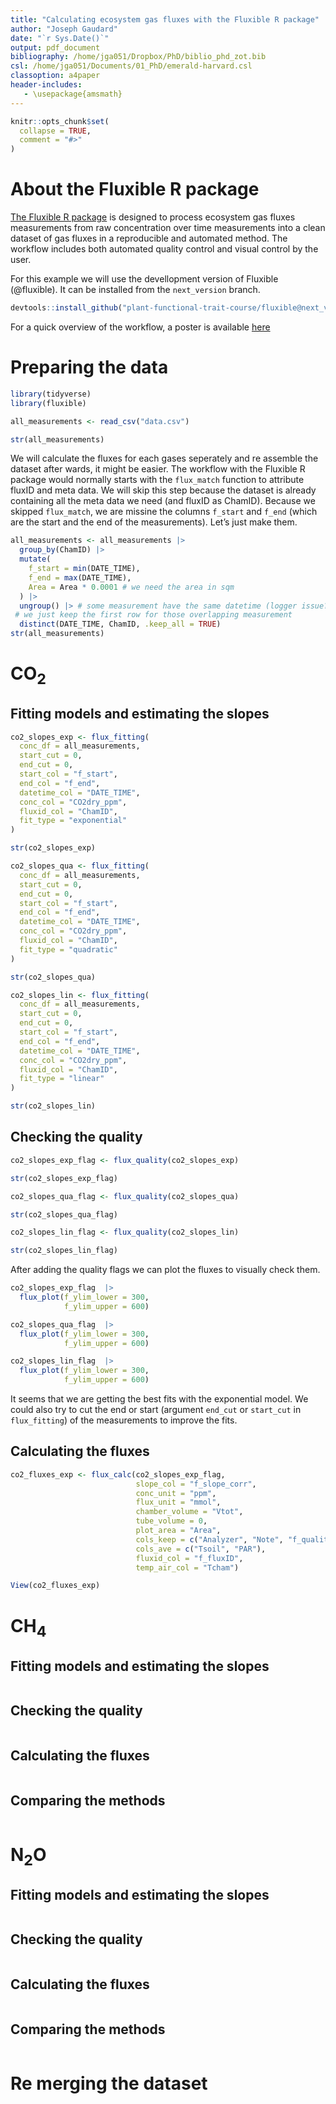 ```yaml
---
title: "Calculating ecosystem gas fluxes with the Fluxible R package"
author: "Joseph Gaudard"
date: "`r Sys.Date()`"
output: pdf_document
bibliography: /home/jga051/Dropbox/PhD/biblio_phd_zot.bib
csl: /home/jga051/Documents/01_PhD/emerald-harvard.csl
classoption: a4paper
header-includes:
   - \usepackage{amsmath}
---
```


```r
knitr::opts_chunk$set(
  collapse = TRUE,
  comment = "#>"
)
```
# About the Fluxible R package
[The Fluxible R package](https://plant-functional-trait-course.github.io/fluxible/index.html) is designed to process ecosystem gas fluxes measurements from raw concentration over time measurements into a clean dataset of gas fluxes in a reproducible and automated method.
The workflow includes both automated quality control and visual control by the user.

For this example we will use the devellopment version of Fluxible (@fluxible).
It can be installed from the `next_version` branch.
```r
devtools::install_github("plant-functional-trait-course/fluxible@next_version")
```

For a quick overview of the workflow, a poster is available [here](https://github.com/Plant-Functional-Trait-Course/fluxible/blob/main/dissemination/poster_EGU24_jgaudard.pdf)


# Preparing the data

```r
library(tidyverse)
library(fluxible)

all_measurements <- read_csv("data.csv")

str(all_measurements)
```

We will calculate the fluxes for each gases seperately and re assemble the dataset after wards, it might be easier.
The workflow with the Fluxible R package would normally starts with the `flux_match` function to attribute fluxID and meta data.
We will skip this step because the dataset is already containing all the meta data we need (and fluxID as ChamID).
Because we skipped `flux_match`, we are missine the columns `f_start` and `f_end` (which are the start and the end of the measurements).
Let's just make them.

```r
all_measurements <- all_measurements |>
  group_by(ChamID) |>
  mutate(
    f_start = min(DATE_TIME),
    f_end = max(DATE_TIME),
    Area = Area * 0.0001 # we need the area in sqm
  ) |>
  ungroup() |> # some measurement have the same datetime (logger issue?)
 # we just keep the first row for those overlapping measurement
  distinct(DATE_TIME, ChamID, .keep_all = TRUE)
str(all_measurements)
```

# CO~2~

## Fitting models and estimating the slopes

```r
co2_slopes_exp <- flux_fitting(
  conc_df = all_measurements,
  start_cut = 0,
  end_cut = 0,
  start_col = "f_start",
  end_col = "f_end",
  datetime_col = "DATE_TIME",
  conc_col = "CO2dry_ppm",
  fluxid_col = "ChamID",
  fit_type = "exponential"
)

str(co2_slopes_exp)

co2_slopes_qua <- flux_fitting(
  conc_df = all_measurements,
  start_cut = 0,
  end_cut = 0,
  start_col = "f_start",
  end_col = "f_end",
  datetime_col = "DATE_TIME",
  conc_col = "CO2dry_ppm",
  fluxid_col = "ChamID",
  fit_type = "quadratic"
)

str(co2_slopes_qua)

co2_slopes_lin <- flux_fitting(
  conc_df = all_measurements,
  start_cut = 0,
  end_cut = 0,
  start_col = "f_start",
  end_col = "f_end",
  datetime_col = "DATE_TIME",
  conc_col = "CO2dry_ppm",
  fluxid_col = "ChamID",
  fit_type = "linear"
)

str(co2_slopes_lin)
```

## Checking the quality

```r
co2_slopes_exp_flag <- flux_quality(co2_slopes_exp)

str(co2_slopes_exp_flag)

co2_slopes_qua_flag <- flux_quality(co2_slopes_qua)

str(co2_slopes_qua_flag)

co2_slopes_lin_flag <- flux_quality(co2_slopes_lin)

str(co2_slopes_lin_flag)
```

After adding the quality flags we can plot the fluxes to visually check them.

```r
co2_slopes_exp_flag  |>
  flux_plot(f_ylim_lower = 300,
            f_ylim_upper = 600)

co2_slopes_qua_flag  |>
  flux_plot(f_ylim_lower = 300,
            f_ylim_upper = 600)

co2_slopes_lin_flag  |>
  flux_plot(f_ylim_lower = 300,
            f_ylim_upper = 600)
```
It seems that we are getting the best fits with the exponential model.
We could also try to cut the end or start (argument `end_cut` or `start_cut` in `flux_fitting`) of the measurements to improve the fits.

## Calculating the fluxes

```r
co2_fluxes_exp <- flux_calc(co2_slopes_exp_flag,
                            slope_col = "f_slope_corr",
                            conc_unit = "ppm",
                            flux_unit = "mmol",
                            chamber_volume = "Vtot",
                            tube_volume = 0,
                            plot_area = "Area",
                            cols_keep = c("Analyzer", "Note", "f_quality_flag"),
                            cols_ave = c("Tsoil", "PAR"),
                            fluxid_col = "f_fluxID",
                            temp_air_col = "Tcham")

View(co2_fluxes_exp)
```

<!-- ## Comparing the methods -->

# CH~4~

## Fitting models and estimating the slopes

```r

```

## Checking the quality

```r

```

## Calculating the fluxes

```r

```

## Comparing the methods

```r

```

# N~2~O

## Fitting models and estimating the slopes

```r

```

## Checking the quality

```r

```

## Calculating the fluxes

```r

```

## Comparing the methods

```r

```

# Re merging the dataset

```r

```